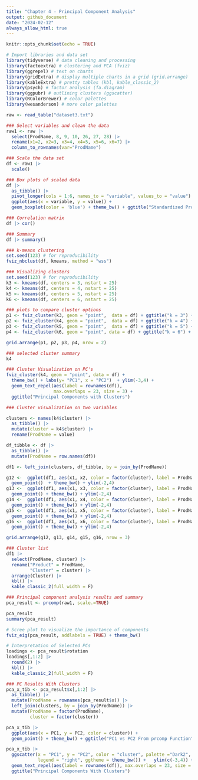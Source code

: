 ```yaml
---
title: "Chapter 4 - Principal Component Analysis"
output: github_document
date: "2024-02-12"
always_allow_html: true
---
```


```r
knitr::opts_chunk$set(echo = TRUE)
```


```r
# Import libraries and data set
library(tidyverse) # data cleaning and processing
library(factoextra) # clustering and PCA (fviz)
library(ggrepel) # text on charts
library(gridExtra) # display multiple charts in a grid (grid.arrange)
library(kableExtra) # pretty tables (kbl, kable_classic_2)
library(psych) # factor analysis (fa.diagram)
library(ggpubr) # outlining clusters (ggscatter)
library(RColorBrewer) # color palettes
library(wesanderson) # more color palettes

raw <- read_table("dataset3.txt")
```

```r
### Select variables and clean the data
raw1 <- raw |>
  select(ProdName, 8, 9, 10, 26, 27, 28) |>
  rename(x1=2, x2=3, x3=4, x4=5, x5=6, x6=7) |>
  column_to_rownames(var="ProdName") 

### Scale the data set
df <- raw1 |>
  scale()
```


```r
### Box plots of scaled data
df |>
  as_tibble() |>
  pivot_longer(cols = 1:6, names_to = "variable", values_to = "value") |>
  ggplot(aes(x = variable, y = value)) +
  geom_boxplot(color = 'blue') + theme_bw() + ggtitle("Standardized Process Variables")
```


```r
### Correlation matrix
df |> cor()
```

```r
### Summary
df |> summary()
```


```r
### k-means clustering
set.seed(123) # for reproducibility
fviz_nbclust(df, kmeans, method = "wss")
```

```r
### Visualizing clusters
set.seed(123) # for reproducibility
k3 <- kmeans(df, centers = 3, nstart = 25)
k4 <- kmeans(df, centers = 4, nstart = 25)
k5 <- kmeans(df, centers = 5, nstart = 25)
k6 <- kmeans(df, centers = 6, nstart = 25)

### plots to compare cluster options
p1 <- fviz_cluster(k3, geom = "point",  data = df) + ggtitle("k = 3") + theme_bw()
p2 <- fviz_cluster(k4, geom = "point",  data = df) + ggtitle("k = 4") + theme_bw()
p3 <- fviz_cluster(k5, geom = "point",  data = df) + ggtitle("k = 5") + theme_bw()
p4 <- fviz_cluster(k6, geom = "point", data = df) + ggtitle("k = 6") + theme_bw()

grid.arrange(p1, p2, p3, p4, nrow = 2)
```

```r
### selected cluster summary
k4
```


```r
### Cluster Visualization on PC's
fviz_cluster(k4, geom = "point", data = df) + 
  theme_bw() + labs(y= "PC1", x = "PC2")  + ylim(-3,4) +
  geom_text_repel(aes(label = rownames(df)), 
                  max.overlaps = 23, size = 3) + 
  ggtitle("Principal Components with Clusters")
```


```r
### Cluster visualization on two variables

clusters <- names(k4$cluster) |> 
  as_tibble() |>
  mutate(cluster = k4$cluster) |>
  rename(ProdName = value)

df_tibble <- df |>
  as_tibble() |>
  mutate(ProdName = row.names(df))

df1 <- left_join(clusters, df_tibble, by = join_by(ProdName))

g12 <-  ggplot(df1, aes(x1, x2, color = factor(cluster), label = ProdName)) +
  geom_point()  + theme_bw() + ylim(-2,4)
g13 <-  ggplot(df1, aes(x1, x3, color = factor(cluster), label = ProdName)) +
  geom_point() + theme_bw() + ylim(-2,4)
g14 <-  ggplot(df1, aes(x1, x4, color = factor(cluster), label = ProdName)) +
  geom_point() + theme_bw() + ylim(-2,4)
g15 <-  ggplot(df1, aes(x1, x5, color = factor(cluster), label = ProdName)) +
  geom_point() + theme_bw() + ylim(-2,4)
g16 <-  ggplot(df1, aes(x1, x6, color = factor(cluster), label = ProdName)) +
  geom_point() + theme_bw() + ylim(-2,4)

grid.arrange(g12, g13, g14, g15, g16, nrow = 3)
```

```r
### Cluster list
df1 |>
  select(ProdName, cluster) |>
  rename("Product" = ProdName,
         "Cluster" = cluster) |>
  arrange(Cluster) |>
  kbl() |>
  kable_classic_2(full_width = F)
```



```r
### Principal component analysis results and summary
pca_result <- prcomp(raw1, scale.=TRUE)

pca_result
summary(pca_result)
```


```r
# Scree plot to visualize the importance of components
fviz_eig(pca_result, addlabels = TRUE) + theme_bw()
```

```r
# Interpretation of Selected PCs
loadings <- pca_result$rotation 
loadings[,1:2] |>
  round(2) |>
  kbl() |>
  kable_classic_2(full_width = F)
```


```r
### PC Results With Clusters
pca_x_tib <- pca_result$x[,1:2] |> 
  as_tibble() |>
  mutate(ProdName = rownames(pca_result$x)) |>
  left_join(clusters, by = join_by(ProdName)) |>
  mutate(ProdName = factor(ProdName),
         cluster = factor(cluster))

pca_x_tib |>
  ggplot(aes(x = PC1, y = PC2, color = cluster)) +
  geom_point() + theme_bw() + ggtitle("PC1 vs PC2 From prcomp Function")
```

```r
pca_x_tib |>
  ggscatter(x = "PC1", y = "PC2", color = "cluster", palette ="Dark2",  ellipse = TRUE, ellipse.type = "convex",
            legend = "right", ggtheme = theme_bw()) +   ylim(c(-3,4)) +
  geom_text_repel(aes(label = rownames(df)), max.overlaps = 23, size = 3) + 
  ggtitle("Principal Components With Clusters")
```





